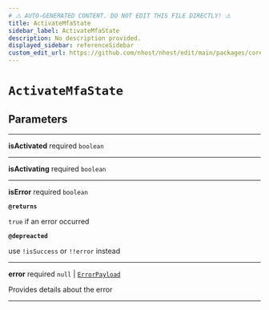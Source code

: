 ```yaml
---
# ⚠️ AUTO-GENERATED CONTENT. DO NOT EDIT THIS FILE DIRECTLY! ⚠️
title: ActivateMfaState
sidebar_label: ActivateMfaState
description: No description provided.
displayed_sidebar: referenceSidebar
custom_edit_url: https://github.com/nhost/nhost/edit/main/packages/core/src/promises/mfa.ts#L19
---
```


# `ActivateMfaState`

## Parameters

---

**<span className="parameter-name">isActivated</span>** <span className="optional-status">required</span> `boolean`

---

**<span className="parameter-name">isActivating</span>** <span className="optional-status">required</span> `boolean`

---

**<span className="parameter-name">isError</span>** <span className="optional-status">required</span> `boolean`

**`@returns`**

`true` if an error occurred

**`@depreacted`**

use `!isSuccess` or `!!error` instead

---

**<span className="parameter-name">error</span>** <span className="optional-status">required</span> `null` | [`ErrorPayload`](/reference/docgen/javascript/auth/types/error-payload)

Provides details about the error

---
